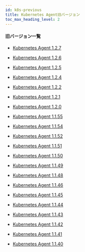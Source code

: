 ```yaml
---
id: k8s-previous
title: Kubernetes Agent旧バージョン
toc_max_heading_level: 2
---
```



#### 旧バージョン一覧

-   [Kubernetes Agent 1.2.7](k8s-1_2_7)

-   [Kubernetes Agent 1.2.6](k8s-1_2_6)

-   [Kubernetes Agent 1.2.5](k8s-1_2_5)

-   [Kubernetes Agent 1.2.4](k8s-1_2_4)

-   [Kubernetes Agent 1.2.2](k8s-1_2_2)

-   [Kubernetes Agent 1.2.1](k8s-1_2_1)

-   [Kubernetes Agent 1.2.0](k8s-1_2_0)

-   [Kubernetes Agent 1.1.55](k8s-1_1_55)

-   [Kubernetes Agent 1.1.54](k8s-1_1_54)

-   [Kubernetes Agent 1.1.52](k8s-1_1_52)

-   [Kubernetes Agent 1.1.51](k8s-1_1_51)

-   [Kubernetes Agent 1.1.50](k8s-1_1_50)

-   [Kubernetes Agent 1.1.49](k8s-1_1_49)

-   [Kubernetes Agent 1.1.48](k8s-1_1_48)

-   [Kubernetes Agent 1.1.46](k8s-1_1_46)

-   [Kubernetes Agent 1.1.45](k8s-1_1_45)

-   [Kubernetes Agent 1.1.44](k8s-1_1_44)

-   [Kubernetes Agent 1.1.43](k8s-1_1_43)

-   [Kubernetes Agent 1.1.42](k8s-1_1_42)

-   [Kubernetes Agent 1.1.41](k8s-1_1_41)

-   [Kubernetes Agent 1.1.40](k8s-1_1_40)
